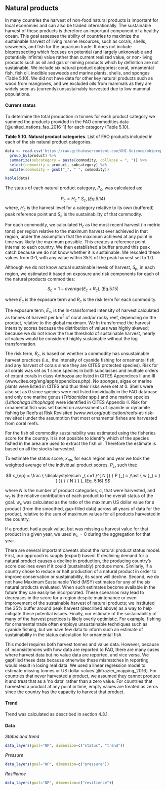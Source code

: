 ## Natural products

In many countries the harvest of non-food natural products is important for local economies and can also be traded internationally. The sustainable harvest of these products is therefore an important component of a healthy ocean. This goal assesses the ability of countries to maximize the sustainable harvest of living marine resources, such as corals, shells, seaweeds, and fish for the aquarium trade. It does not include bioprospecting which focuses on potential (and largely unknowable and potentially infinite) value rather than current realized value, or non-living products such as oil and gas or mining products which by definition are not sustainable.  We include six natural product categories: coral, ornamental fish, fish oil, inedible seaweeds and marine plants, shells, and sponges (Table 5.10). We did not have data for other key natural products such as wood from mangroves, and we excluded oils from mammals as they are widely seen as (currently) unsustainably harvested due to low mammal populations.


#### Current status

To determine the total production in tonnes for each product category we summed the products provided in the FAO commodities data [@united_nations_fao_2016-1] for each category (Table 5.10). 

**Table 5.10. Natural product categories**. 
List of FAO products included in each of the six natural product categories.

```r
data <- read.csv('https://raw.githubusercontent.com/OHI-Science/ohiprep/master/globalprep/np/v2016/raw/commodities2products.csv') %>%
  group_by(product) %>%
  summarize(subcategory = paste(commodity, collapse = ", ")) %>%
  select(commodity = product, subcategory) %>%
  mutate(commodity = gsub("_", " ", commodity))

kable(data)

```


The status of each natural product category, $P_c$, was calculated as: 

$$
 P_c = { H }_{ c }\ast { S }_{ c } , (Eq. 5.14)
$$
where, $H_{c}$ is the harvest level for a category relative to its own (buffered) peak reference point and $S_{c}$ is the sustainability of that commodity.

For each commodity, we calculated $H_{c}$ as the most recent harvest (in metric tons) per region relative to the maximum harvest ever achieved in that region, under the assumption that the maximum achieved at any point in time was likely the maximum possible. This creates a reference point internal to each country. We then established a buffer around this peak catch because we do not know whether it is sustainable. We rescaled these values from 0-1, with any value within 35% of the peak harvest set to 1.0.

Although we do not know actual sustainable levels of harvest, $S_{p}$, in each region, we estimated it based on exposure and risk components for each of the natural products commodities:

$$
S_{c} = 1- average({ E_c+R_c }),  (Eq. 5.15)
$$

where ${E_c}$ is the exposure term and ${R_c}$ is the risk term for each commodity.

The exposure term, $E_c$, is the ln-transformed intensity of harvest calculated as tonnes of harvest per km^2^ of coral and/or rocky reef, depending on the product, relative to the global maximum.  We ln transformed the harvest intensity scores because the distribution of values was highly skewed; because we do not know the true threshold of sustainable harvest, nearly all values would be considered highly sustainable without the log transformation. 

The risk term, $R_c$, is based on whether a commodity has unsustainable harvest practices (i.e., the intensity of cyanide fishing for ornamental fish, and any harvest of corals since they are CITES protected species). Risk for all corals was set as 1 since species in both subclasses and multiple orders of extant corals in class Anthozoa are listed in CITES Appendices II and III (www.cites.org/eng/app/appendices.php). No sponges, algae or marine plants were listed in CITES and thus their risks were set at 0. Shells were also set as 0 since species were not listed individually in the FAO database and only one marine genus (_Tridacnidae_ spp.) and one marine species (_Lithophaga lithophaga_) were identified in CITES Appendix II. Risk for ornamental fish was set based on assessments of cyanide or dynamite fishing by Reefs at Risk Revisited (www.wri.org/publication/reefs-at-risk-revisited) under the assumption that most ornamental fishes are harvested from coral reefs. 

For the fish oil commodity sustainability was estimated using the fisheries score for the country. It is not possible to identify which of the species fished in the area are used to extract the fish oil. Therefore the estimate is based on all the stocks harvested.

To estimate the status score, $x_{np}$, for each region and year we took the weighted average of the individual product scores, $P_c$, such that:

$$
x_{np} = \frac { \displaystyle\sum _{ c=1 }^{ N }{ { P }_{ c }\ast { w }_{ c } }  }{ { { N } }  }, (Eq. 5.16)
$$

where ${N}$ is the number of product categories, $c$, that were harvested, and $w_{c}$ is the relative contribution of each product to the overall status of the goal. $w_c$ was calculated as the ratio of the maximum US dollar value for a product (from the smoothed, gap-filled data) across all years of data for the product, relative to the sum of maximum values for all products harvested in the country.

If a product had a peak value, but was missing a harvest value for that product in a given year, we used $w_{c} = 0$ during the aggregation for that year.

There are several important caveats about the natural product status model. First, our approach is supply (export) based. If declining demand for a natural product causes a decline in production, the producing country’s score declines even if it could (sustainably) produce more. Similarly, if a country chose to reduce or halt production of a natural product in order to improve conservation or sustainability, its score will decline. Second, we do not have Maximum Sustainable Yield (MSY) estimates for any of the six natural products evaluated. When such estimates become available in the future they can easily be incorporated. These scenarios may lead to decreases in the score for a region despite maintenance or even improvement of the sustainable harvest of natural products; we instituted the 35% buffer around peak harvest (described above) as a way to help mitigate these potential issues. Finally, our estimate of the sustainability of many of the harvest practices is likely overly optimistic. For example, fishing for ornamental trade often employs unsustainable techniques such as cyanide fishing, but we have few data to inform such an estimate of sustainability in the status calculation for ornamental fish.

This model requires both harvest tonnes and value data. However, because of inconsistencies with how data are reported to FAO, there are many cases where harvest data but no value data are reported, and vice versa. We gapfilled these data because otherwise these mismatches in reporting would result in losing real data. We used a linear regression model to estimate missing tonnes or US dollar values [@frazier_mapping_2016].  For countries that never harvested a product, we assumed they cannot produce it and treat that as a ‘no data’ rather than a zero value. For countries that harvested a product at any point in time, empty values are treated as zeros since the country has the capacity to harvest that product. 

#### Trend
Trend was calculated as described in section 4.3.1.

#### Data
_Status and trend_

```r
data_layers(goal="NP", dimension=c("status", "trend"))
```

_Pressure_

```r
data_layers(goal="NP", dimension=c("pressure"))
```

_Resilience_

```r
data_layers(goal="NP", dimension=c("resilience"))

```
